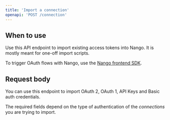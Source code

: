 ```yaml
---
title: 'Import a connection'
openapi: 'POST /connection'
---
```

## When to use

Use this API endpoint to import existing access tokens into Nango. It is mostly meant for one-off import scripts.

To trigger OAuth flows with Nango, use the [Nango frontend SDK](/sdks/frontend).

## Request body

You can use this endpoint to import OAuth 2, OAuth 1, API Keys and Basic auth credentials.

The required fields depend on the type of authentication of the _connections_ you are trying to import.

